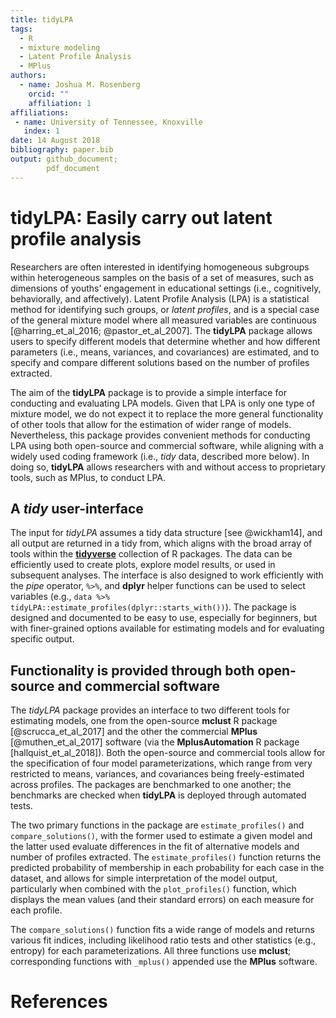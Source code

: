 ```yaml
---
title: tidyLPA
tags:
  - R
  - mixture modeling
  - Latent Profile Analysis
  - MPlus
authors:
  - name: Joshua M. Rosenberg
    orcid: ""
    affiliation: 1
affiliations:
 - name: University of Tennessee, Knoxville
   index: 1
date: 14 August 2018
bibliography: paper.bib
output: github_document;
        pdf_document
---
```


# tidyLPA: Easily carry out latent profile analysis

Researchers are often interested in identifying homogeneous subgroups within
heterogeneous samples on the basis of a set of measures, such as dimensions of
youths' engagement in educational settings (i.e., cognitively, behaviorally,
and affectively). Latent Profile Analysis (LPA) is a statistical method
for identifying such groups, or *latent profiles*, and is a special case
of the general mixture model where all measured variables are continuous
[@harring_et_al_2016; @pastor_et_al_2007]. The **tidyLPA** package allows users
to specify different models that determine whether and how different parameters
(i.e., means, variances, and covariances) are estimated, and to specify and
compare different solutions based on the number of profiles extracted.

The aim of the **tidyLPA** package is to provide a simple interface for
conducting and evaluating LPA models. Given that LPA is only one type of mixture
model, we do not expect it to replace the more general functionality of other
tools that allow for the estimation of wider range of models. Nevertheless, this
package provides convenient methods for conducting LPA using both open-source
and commercial software, while aligning with a widely used coding framework
(i.e., *tidy* data, described more below). In doing so, **tidyLPA** allows
researchers with and without access to proprietary tools, such as MPlus, to
conduct LPA.

## A *tidy* user-interface

The input for *tidyLPA* assumes a tidy data structure [see @wickham14], and all
output are returned in a tidy from, which aligns with the broad array of tools
within the [**tidyverse**](https://www.tidyverse.org/) collection of R packages.
The data can be efficiently used to create plots, explore model results, or used
in subsequent analyses. The interface is also designed to work efficiently with
the *pipe* operator, `%>%`, and **dplyr** helper functions can be used to select
variables (e.g., `data %>% tidyLPA::estimate_profiles(dplyr::starts_with())`).
The package is designed and documented to be easy to use, especially for
beginners, but with finer-grained options available for estimating models and
for evaluating specific output.

## Functionality is provided through both open-source and commercial software

The *tidyLPA* package provides an interface to two different
tools for estimating models, one from the open-source **mclust** R
package [@scrucca_et_al_2017] and the other the commercial **MPlus**
[@muthen_et_al_2017] software (via the **MplusAutomation** R package
[hallquist_et_al_2018]). Both the open-source and commercial tools allow for the
specification of four model parameterizations, which range from very restricted
to means, variances, and covariances being freely-estimated across profiles.
The packages are benchmarked to one another; the benchmarks are checked when
**tidyLPA** is deployed through automated tests.

The two primary functions in the package are `estimate_profiles()` and
`compare_solutions()`, with the former used to estimate a given model and the
latter used evaluate differences in the fit of alternative models and number
of profiles extracted. The `estimate_profiles()` function returns the predicted
probability of membership in each probability for each case in the dataset, and
allows for simple interpretation of the model output, particularly when combined
with the `plot_profiles()` function, which displays the mean values (and their
standard errors) on each measure for each profile.

The `compare_solutions()` function fits a wide range of models and returns
various fit indices, including likelihood ratio tests and other statistics
(e.g., entropy) for each parameterizations. All three functions use **mclust**;
corresponding functions with `_mplus()` appended use the **MPlus** software.

# References
